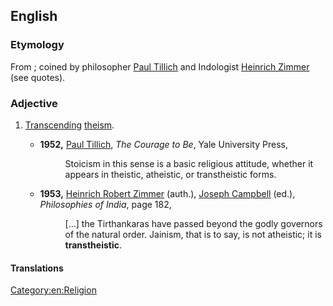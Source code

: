==English==
{{wikipedia|transtheistic}}

===Etymology===
From {{prefix|trans|theistic|lang=en}}; coined by philosopher [[w:Paul Tillich|Paul Tillich]] and Indologist [[w:Heinrich Zimmer|Heinrich Zimmer]] (see quotes).

===Adjective===
{{en-adj}}

# {{label|en|of a belief system}} [[transcend|Transcending]] [[theism]].
#* '''1952,''' [[w:Paul Tillich|Paul Tillich]], ''The Courage to Be'', Yale University Press,
#*: Stoicism in this sense is a basic religious attitude, whether it appears in theistic, atheistic, or transtheistic forms.
#* '''1953,''' [[w:Heinrich Robert Zimmer|Heinrich Robert Zimmer]] (auth.), [[w:Joseph Campbell|Joseph Campbell]] (ed.), ''Philosophies of India'', page 182,
#*: […] the Tirthankaras have passed beyond the godly governors of the natural order. Jainism, that is to say, is not atheistic; it is '''transtheistic'''.

====Translations====
{{trans-top|transcending theism}}
{{trans-mid}}
{{trans-bottom}}

[[Category:en:Religion]]